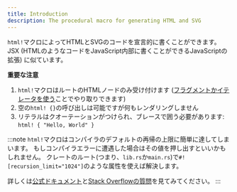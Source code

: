 ```yaml
---
title: Introduction
description: The procedural macro for generating HTML and SVG
---
```


`html!`マクロによってHTMLとSVGのコードを宣言的に書くことができます。
JSX \(HTMLのようなコードをJavaScript内部に書くことができるJavaScriptの拡張\) に似ています。

**重要な注意**

1. `html!`マクロはルートのHTMLノードのみ受け付けます \([フラグメントかイテレータを使う](html/lists.mdx)ことでやり取りできます\)
2. 空の`html! {}`の呼び出しは可能ですが何もレンダリングしません
3. リテラルはクオーテーションがつけられ、ブレースで囲う必要があります: `html! { "Hello, World" }`

:::note
`html!`マクロはコンパイラのデフォルトの再帰の上限に簡単に達してしまいます。
もしコンパイラエラーに遭遇した場合はその値を押し出すといいかもしれません。
クレートのルート\(つまり、`lib.rs`か`main.rs`\)で`#![recursion_limit="1024"]`のような属性を使えば解決します。

詳しくは[公式ドキュメント](https://doc.rust-lang.org/reference/attributes/limits.html#the-recursion_limit-attribute)と[Stack Overflowの質問](https://stackoverflow.com/questions/27454761/what-is-a-crate-attribute-and-where-do-i-add-it)を見てみてください。
:::